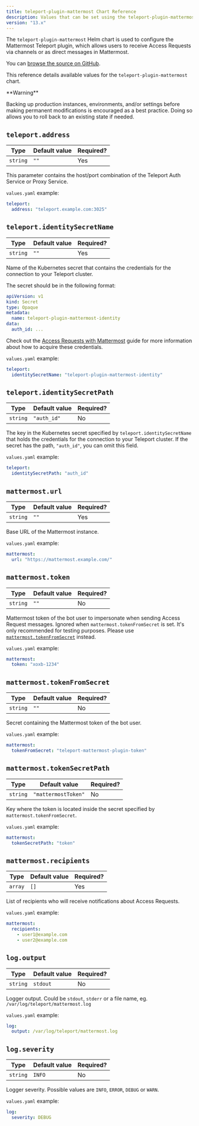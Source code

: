 ```yaml
---
title: teleport-plugin-mattermost Chart Reference
description: Values that can be set using the teleport-plugin-mattermost Helm chart
version: "13.x"
---
```


The `teleport-plugin-mattermost` Helm chart is used to configure the
Mattermost Teleport plugin, which allows users to receive Access
Requests via channels or as direct messages in Mattermost.

You can [browse the source on GitHub](https://github.com/gravitational/teleport-plugins/tree/v13.4.16/charts/access/mattermost).

This reference details available values for the `teleport-plugin-mattermost` chart.

<Warning>
  <p>
    **Warning**
  </p>

  Backing up production instances, environments, and/or settings before making permanent modifications is encouraged as a best practice. Doing so allows you to roll back to an existing state if needed.
</Warning>

## `teleport.address`

| Type     | Default value | Required? |
| -------- | ------------- | --------- |
| `string` | `""`          | Yes       |

This parameter contains the host/port combination of the Teleport Auth Service or Proxy Service.

`values.yaml` example:

```yaml
teleport:
  address: "teleport.example.com:3025"
```

## `teleport.identitySecretName`

| Type     | Default value | Required? |
| -------- | ------------- | --------- |
| `string` | `""`          | Yes       |

Name of the Kubernetes secret that contains the credentials for the connection to your Teleport cluster.

The secret should be in the following format:

```yaml
apiVersion: v1
kind: Secret
type: Opaque
metadata:
  name: teleport-plugin-mattermost-identity
data:
  auth_id: ...
```

Check out the [Access Requests with Mattermost](/docs/ver/13.x/access-controls/access-request-plugins/ssh-approval-mattermost) guide
for more information about how to acquire these credentials.

`values.yaml` example:

```yaml
teleport:
  identitySecretName: "teleport-plugin-mattermost-identity"
```

## `teleport.identitySecretPath`

| Type     | Default value | Required? |
| -------- | ------------- | --------- |
| `string` | `"auth_id"`   | No        |

The key in the Kubernetes secret specified by `teleport.identitySecretName` that holds the
credentials for the connection to your Teleport cluster. If the secret has the path,
`"auth_id"`, you can omit this field.

`values.yaml` example:

```yaml
teleport:
  identitySecretPath: "auth_id"
```

## `mattermost.url`

| Type     | Default value | Required? |
| -------- | ------------- | --------- |
| `string` | `""`          | Yes       |

Base URL of the Mattermost instance.

`values.yaml` example:

```yaml
mattermost:
  url: "https://mattermost.example.com/"
```

## `mattermost.token`

| Type     | Default value | Required? |
| -------- | ------------- | --------- |
| `string` | `""`          | No        |

Mattermost token of the bot user to impersonate when sending Access Request
messages. Ignored when `mattermost.tokenFromSecret` is set.
It's only recommended for testing purposes. Please use
[`mattermost.tokenFromSecret`](#mattermosttokenfromsecret) instead.

`values.yaml` example:

```yaml
mattermost:
  token: "xoxb-1234"
```

## `mattermost.tokenFromSecret`

| Type     | Default value | Required? |
| -------- | ------------- | --------- |
| `string` | `""`          | No        |

Secret containing the Mattermost token of the bot user.

`values.yaml` example:

```yaml
mattermost:
  tokenFromSecret: "teleport-mattermost-plugin-token"
```

## `mattermost.tokenSecretPath`

| Type     | Default value       | Required? |
| -------- | ------------------- | --------- |
| `string` | `"mattermostToken"` | No        |

Key where the token is located inside the secret specified by `mattermost.tokenFromSecret`.

`values.yaml` example:

```yaml
mattermost:
  tokenSecretPath: "token"
```

## `mattermost.recipients`

| Type    | Default value | Required? |
| ------- | ------------- | --------- |
| `array` | `[]`          | Yes       |

List of recipients who will receive notifications about Access Requests.

`values.yaml` example:

```yaml
mattermost:
  recipients:
    - user1@example.com
    - user2@example.com
```

## `log.output`

| Type     | Default value | Required? |
| -------- | ------------- | --------- |
| `string` | `stdout`      | No        |

Logger output. Could be `stdout`, `stderr` or a file name, eg. `/var/log/teleport/mattermost.log`

`values.yaml` example:

```yaml
log:
  output: /var/log/teleport/mattermost.log
```

## `log.severity`

| Type     | Default value | Required? |
| -------- | ------------- | --------- |
| `string` | `INFO`        | No        |

Logger severity. Possible values are `INFO`, `ERROR`, `DEBUG` or `WARN`.

`values.yaml` example:

```yaml
log:
  severity: DEBUG
```
